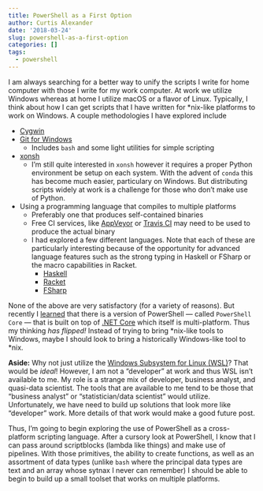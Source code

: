 ```yaml
---
title: PowerShell as a First Option
author: Curtis Alexander
date: '2018-03-24'
slug: powershell-as-a-first-option
categories: []
tags:
  - powershell
---
```


I am always searching for a better way to unify the scripts I write for home computer with those I write for my work computer.  At work we utilize Windows whereas at home I utilize macOS or a flavor of Linux.  Typically, I think about how I can get scripts that I have written for *nix-like platforms to work on Windows.  A couple methodologies I have explored include

* [Cygwin](https://www.cygwin.com/)
* [Git for Windows](https://git-scm.com/)
    * Includes `bash` and some light utilities for simple scripting
* [xonsh](http://xon.sh/)
    * I'm still quite interested in `xonsh` however it requires a proper Python environment be setup on each system.  With the advent of `conda` this has become much easier, particulary on Windows.  But distributing scripts widely at work is a challenge for those who don't make use of Python.
* Using a programming language that compiles to multiple platforms
    * Preferably one that produces self-contained binaries
    * Free CI services, like [AppVeyor]() or [Travis CI]() may need to be used to produce the actual binary
    * I had explored a few different languages.  Note that each of these are particularly interesting because of the opportunity for advanced language features such as the strong typing in Haskell or FSharp or the macro capabilities in Racket.
        * [Haskell](https://haskell-lang.org/)
        * [Racket](https://racket-lang.org/)
        * [FSharp](http://fsharp.org/)

None of the above are very satisfactory (for a variety of reasons).  But recently I [learned](https://blogs.msdn.microsoft.com/powershell/2018/01/10/powershell-core-6-0-generally-available-ga-and-supported/) that there is a version of PowerShell &mdash; called `PowerShell Core` &mdash; that is built on top of [.NET Core](https://www.microsoft.com/net/download/macos) which itself is multi-platform.  Thus my thinking *has flipped!*  Instead of trying to bring *nix-like tools to Windows, maybe I should look to bring a historically Windows-like tool to \*nix.

**Aside:** Why not just utilize the [Windows Subsystem for Linux (WSL)](https://docs.microsoft.com/en-us/windows/wsl/about)?  That would be *ideal*!  However, I am not a "developer" at work and thus WSL isn't available to me.  My role is a strange mix of developer, business analyst, and quasi-data scientist.  The tools that are available to me tend to be those that "business analyst" or "statistician/data scientist" would utilize.  Unfortunately, we have need to build up solutions that look more like "developer" work.  More details of that work would make a good future post.

Thus, I'm going to begin exploring the use of PowerShell as a cross-platform scripting language.  After a cursory look at PowerShell, I know that I can pass around scriptblocks (lambda like things) and make use of pipelines.  With those primitives, the ability to create functions, as well as an assortment of data types (unlike `bash` where the principal data types are text and an array whose sytnax I never can remember) I should be able to begin to build up a small toolset that works on multiple platforms.

